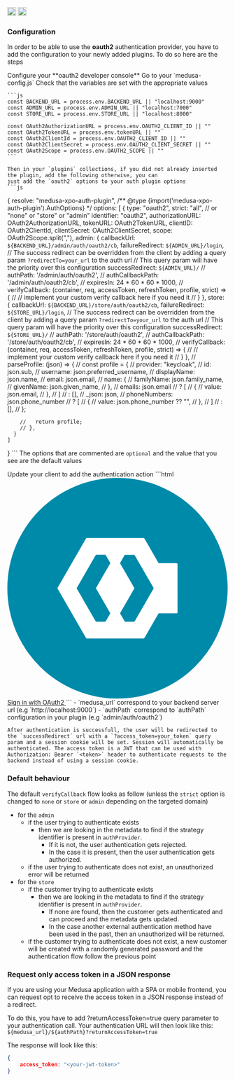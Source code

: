 <div style={{display: "flex", marginTop: "1rem"}}>
    <a style={{display: "inline"}} href="https://www.npmjs.com/package/medusa-xpo-auth-plugin"><img alt="NPM Version" src="https://img.shields.io/npm/v/medusa-xpo-auth-plugin.svg" height="20"/></a>
    <a style={{display: "inline", marginLeft: "0.5rem"}} href="https://github.com/adrien2p/medusa-plugins/tree/main/packages/medusa-xpo-auth-plugin"><img alt="NPM Version" src="https://img.shields.io/badge/github-%23121011.svg?style=Flat-square&logo=github&logoColor=white" height="20"/></a>
</div>

### Configuration

In order to be able to use the **oauth2** authentication provider, you have to add the configuration to your
newly added plugins. To do so here are the steps

<CircleStep index={1}>
    Configure your **oauth2 developer console**
</CircleStep>

<CircleStep index={2}>
    Go to your `medusa-config.js`
</CircleStep>

<CircleStep index={3}>
    Check that the variables are set with the appropriate values

    ```js
    const BACKEND_URL = process.env.BACKEND_URL || "localhost:9000"
    const ADMIN_URL = process.env.ADMIN_URL || "localhost:7000"
    const STORE_URL = process.env.STORE_URL || "localhost:8000"

    const OAuth2AuthorizationURL = process.env.OAUTH2_CLIENT_ID || ""
    const OAuth2TokenURL = process.env.tokenURL || ""
    const OAuth2ClientId = process.env.OAUTH2_CLIENT_ID || ""
    const OAuth2ClientSecret = process.env.OAUTH2_CLIENT_SECRET || ""
    const OAuth2Scope = process.env.OAUTH2_SCOPE || ""
    ```

    Then in your `plugins` collections, if you did not already inserted the plugin, add the following otherwise, you can
    just add the `oauth2` options to your auth plugin options
    ```js
  {
    resolve: "medusa-xpo-auth-plugin",
    /** @type {import('medusa-xpo-auth-plugin').AuthOptions} */
    options: [
      {
        type: "oauth2",
        strict: "all",
        // or "none" or "store" or "admin"
        identifier: "oauth2",
        authorizationURL: OAuth2AuthorizationURL,
        tokenURL: OAuth2TokenURL,
        clientID: OAuth2ClientId,
        clientSecret: OAuth2ClientSecret,
        scope: OAuth2Scope.split(","),
        admin: {
          callbackUrl: `${BACKEND_URL}/admin/auth/oauth2/cb`,
          failureRedirect: `${ADMIN_URL}/login`,
          // The success redirect can be overridden from the client by adding a query param `?redirectTo=your_url` to the auth url
          // This query param will have the priority over this configuration
          successRedirect: `${ADMIN_URL}/`
          // authPath: '/admin/auth/oauth2',
          // authCallbackPath: '/admin/auth/oauth2/cb',
          // expiresIn: 24 * 60 * 60 * 1000,
          // verifyCallback: (container, req, accessToken, refreshToken, profile, strict) => {
          //    // implement your custom verify callback here if you need it
          // }
        },
        store: {
          callbackUrl: `${BACKEND_URL}/store/auth/oauth2/cb`,
          failureRedirect: `${STORE_URL}/login`,
          // The success redirect can be overridden from the client by adding a query param `?redirectTo=your_url` to the auth url
          // This query param will have the priority over this configuration
          successRedirect: `${STORE_URL}/`
          // authPath: '/store/auth/oauth2',
          // authCallbackPath: '/store/auth/oauth2/cb',
          // expiresIn: 24 * 60 * 60 * 1000,
          // verifyCallback: (container, req, accessToken, refreshToken, profile, strict) => {
          //    // implement your custom verify callback here if you need it
          // }
        },
        // parseProfile: (json) => {
        //   const profile = {
        //     provider: "keycloak",
        //     id: json.sub,
        //     username: json.preferred_username,
        //     displayName: json.name,
        //     email: json.email,
        //     name: {
        //       familyName: json.family_name,
        //       givenName: json.given_name,
        //     },
        //     emails: json.email
        //       ? [
        //           {
        //             value: json.email,
        //           },
        //         ]
        //       : [],
        //     _json: json,
        //     phoneNumbers: json.phone_number
        //       ? [
        //           {
        //             value: json.phone_number ?? "",
        //           },
        //         ]
        //       : [],
        //   };

        //   return profile;
        // },
      }
    ]
  }
    ```
    The options that are commented are `optional` and the value that you see are the default values
</CircleStep>

<CircleStep index={4}>
    Update your client to add the authentication action
    ```html
    <a href="${medusa_url}/${authPath}" type="button" class="text-white bg-[#2663eb] hover:bg-[#2663eb]/90 focus:ring-4 focus:outline-none focus:ring-[#2663eb]/50 font-medium rounded-lg text-sm px-5 py-2.5 text-center inline-flex items-center dark:focus:ring-[#2663eb]/55 mr-2 mb-2">
		<svg class="mr-2 -ml-1 w-4 h-4" aria-hidden="true" focusable="false" data-prefix="fab" data-icon="oauth2" role="img" viewBox="0 0 1024 1024" xmlns="http://www.w3.org/2000/svg" fill="#000000"><g id="SVGRepo_bgCarrier" stroke-width="0"></g><g id="SVGRepo_tracerCarrier" stroke-linecap="round" stroke-linejoin="round"></g><g id="SVGRepo_iconCarrier"> <circle cx="512" cy="512" r="512" style="fill:#008aaa"></circle> <path d="M786.2 395.5h-80.6c-1.5 0-3-.8-3.7-2.1l-64.7-112.2c-.8-1.3-2.2-2.1-3.8-2.1h-264c-1.5 0-3 .8-3.7 2.1l-67.3 116.4-64.8 112.2c-.7 1.3-.7 2.9 0 4.3l64.8 112.2 67.2 116.5c.7 1.3 2.2 2.2 3.7 2.1h264.1c1.5 0 3-.8 3.8-2.1L702 630.6c.7-1.3 2.2-2.2 3.7-2.1h80.6c2.7 0 4.8-2.2 4.8-4.8V400.4c-.1-2.7-2.3-4.9-4.9-4.9zM477.5 630.6l-20.3 35c-.3.5-.8 1-1.3 1.3-.6.3-1.2.5-1.9.5h-40.3c-1.4 0-2.7-.7-3.3-2l-60.1-104.3-5.9-10.3-21.6-36.9c-.3-.5-.5-1.1-.4-1.8 0-.6.2-1.3.5-1.8l21.7-37.6 65.9-114c.7-1.2 2-2 3.3-2H454c.7 0 1.4.2 2.1.5.5.3 1 .7 1.3 1.3l20.3 35.2c.6 1.2.5 2.7-.2 3.8l-65.1 112.8c-.3.5-.4 1.1-.4 1.6 0 .6.2 1.1.4 1.6l65.1 112.7c.9 1.5.8 3.1 0 4.4zm202.1-116.7L658 550.8l-5.9 10.3L592 665.4c-.7 1.2-1.9 2-3.3 2h-40.3c-.7 0-1.3-.2-1.9-.5-.5-.3-1-.7-1.3-1.3l-20.3-35c-.9-1.3-.9-2.9-.1-4.2l65.1-112.7c.3-.5.4-1.1.4-1.6 0-.6-.2-1.1-.4-1.6l-65.1-112.8c-.7-1.2-.8-2.6-.2-3.8l20.3-35.2c.3-.5.8-1 1.3-1.3.6-.4 1.3-.5 2.1-.5h40.4c1.4 0 2.7.7 3.3 2l65.9 114 21.7 37.6c.3.6.5 1.2.5 1.8 0 .4-.2 1-.5 1.6z" style="fill:#fff"></path> </g></svg>
      	Sign in with OAuth2
    </a>
    ```
    - `medusa_url` correspond to your backend server url (e.g `http://localhost:9000`)
    - `authPath` correspond to `authPath` configuration in your plugin (e.g `admin/auth/oauth2`)

    After authentication is successfull, the user will be redirected to the `successRedirect` url with a `?access_token=your_token` query param and a session cookie will be set. Session will automatically be authenticated. The access token is a JWT that can be used with Authorization: Bearer `<token>` header to authenticate requests to the backend instead of using a session cookie.
</CircleStep>

### Default behaviour

The default `verifyCallback` flow looks as follow (unless the `strict` option is changed to `none` or `store` or `admin` depending on the targeted domain)
- for the `admin`
    - if the user trying to authenticate exists
        - then we are looking in the metadata to find if the strategy identifier is present in `authProvider`.
          - If it is not, the user authentication gets rejected.
          - In the case it is present, then the user authentication gets authorized.
   - if the user trying to authenticate does not exist, an unauthorized error will be returned
- for the `store`
    - if the customer trying to authenticate exists
        - then we are looking in the metadata to find if the strategy identifier is present in `authProvider`.
          - If none are found, then the customer gets authenticated and can proceed and the metadata gets updated.
          - In the case another external authentication method have been used in the past, then an unauthorized
          will be returned.
   - if the customer trying to authenticate does not exist, a new customer will be created with a randomly generated password and the authentication
     flow follow the previous point

### Request only access token in a JSON response

If you are using your Medusa application with a SPA or mobile frontend, you can request opt to receive the access token in a JSON response instead of a redirect.

To do this, you have to add ?returnAccessToken=true query parameter to your authentication call. Your authentication URL will then look like this: `${medusa_url}/${authPath}?returnAccessToken=true`

The response will look like this:
```json
{
    access_token: "<your-jwt-token>"
}
```
